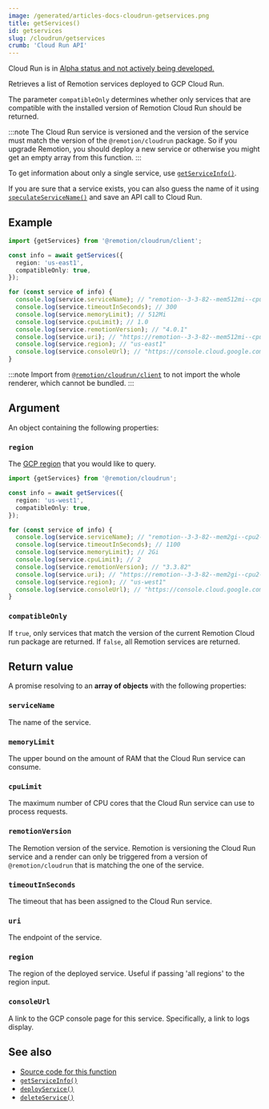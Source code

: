 ```yaml
---
image: /generated/articles-docs-cloudrun-getservices.png
title: getServices()
id: getservices
slug: /cloudrun/getservices
crumb: 'Cloud Run API'
---
```


<ExperimentalBadge>
  <p>
    Cloud Run is in <a href="/docs/cloudrun/status">Alpha status and not actively being developed.</a>
  </p>
</ExperimentalBadge>

Retrieves a list of Remotion services deployed to GCP Cloud Run.

The parameter `compatibleOnly` determines whether only services that are compatible with the installed version of Remotion Cloud Run should be returned.

:::note
The Cloud Run service is versioned and the version of the service must match the version of the `@remotion/cloudrun` package. So if you upgrade Remotion, you should deploy a new service or otherwise you might get an empty array from this function.
:::

To get information about only a single service, use [`getServiceInfo()`](/docs/cloudrun/getserviceinfo).

If you are sure that a service exists, you can also guess the name of it using [`speculateServiceName()`](/docs/cloudrun/speculateservicename) and save an API call to Cloud Run.

## Example

```ts twoslash
import {getServices} from '@remotion/cloudrun/client';

const info = await getServices({
  region: 'us-east1',
  compatibleOnly: true,
});

for (const service of info) {
  console.log(service.serviceName); // "remotion--3-3-82--mem512mi--cpu1-0"
  console.log(service.timeoutInSeconds); // 300
  console.log(service.memoryLimit); // 512Mi
  console.log(service.cpuLimit); // 1.0
  console.log(service.remotionVersion); // "4.0.1"
  console.log(service.uri); // "https://remotion--3-3-82--mem512mi--cpu1-0--t-300-1a2b3c4d5e-ue.a.run.app"
  console.log(service.region); // "us-east1"
  console.log(service.consoleUrl); // "https://console.cloud.google.com/run/detail/us-east1/remotion--3-3-82--mem512mi--cpu1-0--t-300/logs"
}
```

:::note
Import from [`@remotion/cloudrun/client`](/docs/cloudrun/light-client) to not import the whole renderer, which cannot be bundled.
:::

## Argument

An object containing the following properties:

### `region`

The [GCP region](/docs/cloudrun/region-selection) that you would like to query.

```ts twoslash
import {getServices} from '@remotion/cloudrun';

const info = await getServices({
  region: 'us-west1',
  compatibleOnly: true,
});

for (const service of info) {
  console.log(service.serviceName); // "remotion--3-3-82--mem2gi--cpu2--t-1100"
  console.log(service.timeoutInSeconds); // 1100
  console.log(service.memoryLimit); // 2Gi
  console.log(service.cpuLimit); // 2
  console.log(service.remotionVersion); // "3.3.82"
  console.log(service.uri); // "https://remotion--3-3-82--mem2gi--cpu2--t-1100-1a2b3c4d5e-uw.a.run.app"
  console.log(service.region); // "us-west1"
  console.log(service.consoleUrl); // "https://console.cloud.google.com/run/detail/us-west1/remotion--3-3-82--mem2gi--cpu2--t-1100/logs"
}
```

### `compatibleOnly`

If `true`, only services that match the version of the current Remotion Cloud run package are returned. If `false`, all Remotion services are returned.

## Return value

A promise resolving to an **array of objects** with the following properties:

### `serviceName`

The name of the service.

### `memoryLimit`

The upper bound on the amount of RAM that the Cloud Run service can consume.

### `cpuLimit`

The maximum number of CPU cores that the Cloud Run service can use to process requests.

### `remotionVersion`

The Remotion version of the service. Remotion is versioning the Cloud Run service and a render can only be triggered from a version of `@remotion/cloudrun` that is matching the one of the service.

### `timeoutInSeconds`

The timeout that has been assigned to the Cloud Run service.

### `uri`

The endpoint of the service.

### `region`

The region of the deployed service. Useful if passing 'all regions' to the region input.

### `consoleUrl`

A link to the GCP console page for this service. Specifically, a link to logs display.

## See also

- [Source code for this function](https://github.com/remotion-dev/remotion/blob/main/packages/cloudrun/src/api/get-services.ts)
- [`getServiceInfo()`](/docs/cloudrun/getserviceinfo)
- [`deployService()`](/docs/cloudrun/deployservice)
- [`deleteService()`](/docs/cloudrun/deleteservice)
